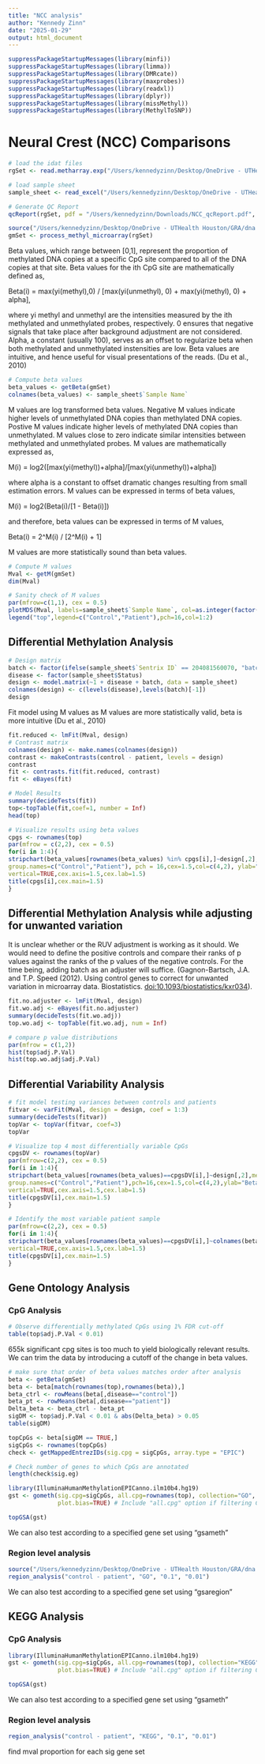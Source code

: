 ```yaml
---
title: "NCC analysis"
author: "Kennedy Zinn"
date: "2025-01-29"
output: html_document
---
```


```r
suppressPackageStartupMessages(library(minfi))
suppressPackageStartupMessages(library(limma))
suppressPackageStartupMessages(library(DMRcate))
suppressPackageStartupMessages(library(maxprobes))
suppressPackageStartupMessages(library(readxl))
suppressPackageStartupMessages(library(dplyr))
suppressPackageStartupMessages(library(missMethyl))
suppressPackageStartupMessages(library(MethylToSNP))
```

# Neural Crest (NCC) Comparisons

```r
# load the idat files
rgSet <- read.metharray.exp("/Users/kennedyzinn/Desktop/OneDrive - UTHealth Houston/GRA/dna methyl/NCC")
```

```r
# load sample sheet
sample_sheet <- read_excel("/Users/kennedyzinn/Desktop/OneDrive - UTHealth Houston/GRA/dna methyl/NCC/SampleSheet_NCC.xlsx")
```

```r
# Generate QC Report
qcReport(rgSet, pdf = "/Users/kennedyzinn/Downloads/NCC_qcReport.pdf", sampNames = sample_sheet$`Sample Name`, sampGroups = sample_sheet$Status)
```

```r
source("/Users/kennedyzinn/Desktop/OneDrive - UTHealth Houston/GRA/dna methyl/process_methyl_microarray.R")
gmSet <- process_methyl_microarray(rgSet)
```

Beta values, which range between [0,1], represent the proportion of methylated DNA copies at a specific CpG site compared to all of the DNA copies at that site. Beta values for the ith CpG site are mathematically defined as,

Beta(i) = max(yi(methyl),0) / [max(yi(unmethyl), 0) + max(yi(methyl), 0) + alpha],

where yi methyl and unmethyl are the intensities measured by the ith methylated and unmethylated probes, respectively. 0 ensures that negative signals that take place after background adjustment are not considered. Alpha, a constant (usually 100), serves as an offset to regularize beta when both methylated and unmethylated instensities are low. Beta values are intuitive, and hence useful for visual presentations of the reads. (Du et al., 2010)

```r
# Compute beta values
beta_values <- getBeta(gmSet)
colnames(beta_values) <- sample_sheet$`Sample Name`
```

M values are log transformed beta values. Negative M values indicate higher levels of unmethylated DNA copies than methylated DNA copies. Postive M values indicate higher levels of methylated DNA copies than unmethylated. M values close to zero indicate similar intensities between methylated and unmethylated probes. M values are mathematically expressed as,

M(i) = log2([max(yi(methyl))+alpha]/[max(yi(unmethyl))+alpha])

where alpha is a constant to offset dramatic changes resulting from small estimation errors. M values can be expressed in terms of beta values,

M(i) = log2(Beta(i)/[1 - Beta(i)])

and therefore, beta values can be expressed in terms of M values,

Beta(i) = 2\^M(i) / [2\^M(i) + 1]

M values are more statistically sound than beta values.

```r
# Compute M values
Mval <- getM(gmSet)
dim(Mval)
```

```r
# Sanity check of M values
par(mfrow=c(1,1), cex = 0.5)
plotMDS(Mval, labels=sample_sheet$`Sample Name`, col=as.integer(factor(sample_sheet$Status)))
legend("top",legend=c("Control","Patient"),pch=16,col=1:2)
```

## Differential Methylation Analysis

```r
# Design matrix
batch <- factor(ifelse(sample_sheet$`Sentrix ID` == 204081560070, "batch.effect", "no.batch"))
disease <- factor(sample_sheet$Status)
design <- model.matrix(~1 + disease + batch, data = sample_sheet)
colnames(design) <- c(levels(disease),levels(batch)[-1])
design
```

Fit model using M values as M values are more statistically valid, beta is more intuitive (Du et al., 2010)

```r
fit.reduced <- lmFit(Mval, design)
# Contrast matrix
colnames(design) <- make.names(colnames(design))
contrast <- makeContrasts(control - patient, levels = design)
contrast
fit <- contrasts.fit(fit.reduced, contrast)
fit <- eBayes(fit)
```

```r
# Model Results
summary(decideTests(fit))
top<-topTable(fit,coef=1, number = Inf)
head(top)
```

```r
# Visualize results using beta values
cpgs <- rownames(top)
par(mfrow = c(2,2), cex = 0.5)
for(i in 1:4){
stripchart(beta_values[rownames(beta_values) %in% cpgs[i],]~design[,2],method="jitter",
group.names=c("Control","Patient"), pch = 16,cex=1.5,col=c(4,2), ylab="Beta values",
vertical=TRUE,cex.axis=1.5,cex.lab=1.5)
title(cpgs[i],cex.main=1.5)
}
```

## Differential Methylation Analysis while adjusting for unwanted variation

It is unclear whether or the RUV adjustment is working as it should. We would need to define the positive controls and compare their ranks of p values against the ranks of the p values of the negative controls. For the time being, adding batch as an adjuster will suffice. (Gagnon-Bartsch, J.A. and T.P. Speed (2012). Using control genes to correct for unwanted variation in microarray data. Biostatistics. <doi:10.1093/biostatistics/kxr034>).

```r
fit.no.adjuster <- lmFit(Mval, design)
fit.wo.adj <- eBayes(fit.no.adjuster)
summary(decideTests(fit.wo.adj))
top.wo.adj <- topTable(fit.wo.adj, num = Inf)

# compare p value distributions
par(mfrow = c(1,2))
hist(top$adj.P.Val)
hist(top.wo.adj$adj.P.Val)
```



## Differential Variability Analysis

```r
# fit model testing variances between controls and patients
fitvar <- varFit(Mval, design = design, coef = 1:3)
summary(decideTests(fitvar))
topVar <- topVar(fitvar, coef=3)
topVar
```

```r
# Visualize top 4 most differentially variable CpGs
cpgsDV <- rownames(topVar)
par(mfrow=c(2,2), cex = 0.5)
for(i in 1:4){
stripchart(beta_values[rownames(beta_values)==cpgsDV[i],]~design[,2],method="jitter",
group.names=c("Control","Patient"),pch=16,cex=1.5,col=c(4,2),ylab="Beta values",
vertical=TRUE,cex.axis=1.5,cex.lab=1.5)
title(cpgsDV[i],cex.main=1.5)
}
```

```r
# Identify the most variable patient sample
par(mfrow=c(2,2), cex = 0.5)
for(i in 1:4){
stripchart(beta_values[rownames(beta_values)==cpgsDV[i],]~colnames(beta_values), method="jitter",pch=16,cex=1.5,ylab="Beta values",
vertical=TRUE,cex.axis=1.5,cex.lab=1.5)
title(cpgsDV[i],cex.main=1.5)
}
```

## Gene Ontology Analysis

### CpG Analysis

```r
# Observe differentially methylated CpGs using 1% FDR cut-off
table(top$adj.P.Val < 0.01)
```

655k significant cpg sites is too much to yield biologically relevant results. We can trim the data by introducing a cutoff of the change in beta values.

```r
# make sure that order of beta values matches order after analysis
beta <- getBeta(gmSet)
beta <- beta[match(rownames(top),rownames(beta)),]
beta_ctrl <- rowMeans(beta[,disease=="control"])
beta_pt <- rowMeans(beta[,disease=="patient"])
Delta_beta <- beta_ctrl - beta_pt
sigDM <- top$adj.P.Val < 0.01 & abs(Delta_beta) > 0.05
table(sigDM)
```

```r
topCpGs <- beta[sigDM == TRUE,]
sigCpGs <- rownames(topCpGs)
check <- getMappedEntrezIDs(sig.cpg = sigCpGs, array.type = "EPIC")
```

```r
# Check number of genes to which CpGs are annotated
length(check$sig.eg)
```

```r
library(IlluminaHumanMethylationEPICanno.ilm10b4.hg19)
gst <- gometh(sig.cpg=sigCpGs, all.cpg=rownames(top), collection="GO", array.type = "EPIC",
              plot.bias=TRUE) # Include "all.cpg" option if filtering CpGs prior to testing
```

```r
topGSA(gst)
```

We can also test according to a specified gene set using "gsameth"

### Region level analysis

```r
source("/Users/kennedyzinn/Desktop/OneDrive - UTHealth Houston/GRA/dna methyl/region_analysis.R")
region_analysis("control - patient", "GO", "0.1", "0.01")
```

We can also test according to a specified gene set using "gsaregion"

## KEGG Analysis

### CpG Analysis

```r
library(IlluminaHumanMethylationEPICanno.ilm10b4.hg19)
gst <- gometh(sig.cpg=sigCpGs, all.cpg=rownames(top), collection="KEGG", array.type = "EPIC",
              plot.bias=TRUE) # Include "all.cpg" option if filtering CpGs prior to testing
```

```r
topGSA(gst)
```

We can also test according to a specified gene set using "gsameth"

### Region level analysis

```r
region_analysis("control - patient", "KEGG", "0.1", "0.01")
```

find mval proportion for each sig gene set